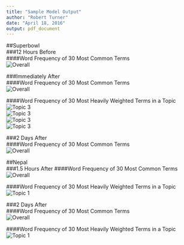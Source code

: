 ```yaml
---
title: "Sample Model Output"
author: "Robert Turner"
date: "April 18, 2016"
output: pdf_document
---
```

##Superbowl    
###12 Hours Before  
####Word Frequency of 30 Most Common Terms  
![Overall](results/superbowl/1130 2-1 Superbowl Overall.png)  
  
###Immediately After      
####Word Frequency of 30 Most Common Terms    
![Overall](results/superbowl/2330 2-1 Superbowl Overall.png)  
  
####Word Frequency of 30 Most Heavily Weighted Terms in a Topic  
![Topic 3](results/superbowl/2330 2-1 Superbowl Topic 3.png)  
![Topic 3](results/superbowl/2330 2-1 Superbowl Topic 4.png)  
![Topic 3](results/superbowl/2330 2-1 Superbowl Topic 5.png)  
![Topic 3](results/superbowl/2330 2-1 Superbowl Topic 6.png)  

###2 Days After     
####Word Frequency of 30 Most Common Terms   
![Overall](results/superbowl/2330 2-3 Superbowl Overall.png)
    
      
##Nepal    
###1.5 Hours After 
####Word Frequency of 30 Most Common Terms  
![Overall](results/nepal/7-41 4-25 Nepal Overall.png)    
  
####Word Frequency of 30 Most Heavily Weighted Terms in a Topic   
![Topic 1](results/nepal/7-41 4-25 Nepal Topic.png)  
  
###2 Days After  
####Word Frequency of 30 Most Common Terms  
![Overall](results/nepal/7-41 4-27 Nepal Overall.png)    
  
####Word Frequency of 30 Most Heavily Weighted Terms in a Topic   
![Topic 1](results/nepal/7-41 4-27 Nepal Topic.png)